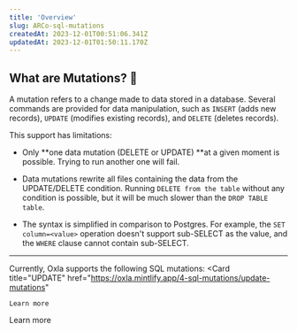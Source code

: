 ```yaml
---
title: 'Overview'
slug: ARCo-sql-mutations
createdAt: 2023-12-01T00:51:06.341Z
updatedAt: 2023-12-01T01:50:11.170Z
---
```


## What are Mutations? 🤔

A mutation refers to a change made to data stored in a database. Several commands are provided for data manipulation, such as `INSERT` (adds new records), `UPDATE` (modifies existing records), and `DELETE` (deletes records).

This support has limitations:

*   Only **one data mutation (DELETE or UPDATE) **at a given moment is possible. Trying to run another one will fail.

*   Data mutations rewrite all files containing the data from the UPDATE/DELETE condition. Running `DELETE from the table` without any condition is possible, but it will be much slower than the `DROP TABLE table`.

*   The syntax is simplified in comparison to Postgres. For example, the `SET column=<value>` operation doesn't support sub-SELECT as the value, and the `WHERE` clause cannot contain sub-SELECT.

***

Currently, Oxla supports the following SQL mutations:
<CardGroup cols={2}>
  <Card
    title="UPDATE"
    href="https://oxla.mintlify.app/4-sql-mutations/update-mutations"
>
    Learn more
  </Card>
  <Card
    title="DELETE"
    href="https://oxla.mintlify.app/4-sql-mutations/update-mutations"
>
    Learn more
  </Card>
</CardGroup>









